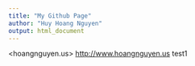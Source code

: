 ```yaml
---
title: "My Github Page"
author: "Huy Hoang Nguyen"
output: html_document
---
```

<hoangnguyen.us> <http://www.hoangnguyen.us>
test1


